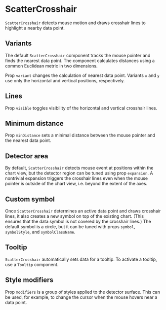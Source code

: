 
# ScatterCrosshair

<Meta of={ScatterCrosshairStories} />

`ScatterCrosshair` detects mouse motion and draws crosshair lines to highlight a nearby data point.

<ArgTypes of={ScatterCrosshairStories} />

## Variants

The default `ScatterCrosshair` component tracks the mouse pointer and finds the nearest data point.
The component calculates distances using a common Euclidean metric in two dimensions.

<Canvas of={ScatterCrosshairStories.Default} />

Prop `variant` changes the calculation of nearest data point.
Variants `x` and `y` use only the horizontal and vertical positions, respectively.

<Canvas of={ScatterCrosshairStories.X} />
<Canvas of={ScatterCrosshairStories.Y} />

## Lines

Prop `visible` toggles visibility of the horizontal and vertical crosshair lines.

<Canvas of={ScatterCrosshairStories.Horizontal} />
<Canvas of={ScatterCrosshairStories.Vertical} />

## Minimum distance

Prop `minDistance` sets a minimal distance between the mouse pointer and the nearest data point.

<Canvas of={ScatterCrosshairStories.MinimumDistance} />

## Detector area

By default, `ScatterCrosshair` detects mouse event at positions within the chart view, but the detector region
can be tuned using prop `expansion`.
A nontrivial expansion triggers the crosshair lines even when the mouse pointer is outside of the chart view,
i.e. beyond the extent of the axes.

<Canvas of={ScatterCrosshairStories.Expansion} />

## Custom symbol

Once `ScatterCrosshair` determines an active data point and draws crosshair lines, it also creates a new symbol
on top of the existing chart.
(This ensures that the data symbol is not covered by the crosshair lines.)
The default symbol is a circle, but it can be tuned with props `symbol`, `symbolStyle`, and `symbolClassName`.

<Canvas of={ScatterCrosshairStories.CustomSymbol} />
<Canvas of={ScatterCrosshairStories.CustomSymbol2} />

## Tooltip

`ScatterCrosshair` automatically sets data for a tooltip.
To activate a tooltip, use a `Tooltip` component.

<Canvas of={ScatterCrosshairStories.Tooltip} />

## Style modifiers

Prop `modifiers` is a group of styles applied to the detector surface.
This can be used, for example, to change the cursor when the mouse hovers near a data point.

<Canvas of={ScatterCrosshairStories.Cursor} />
